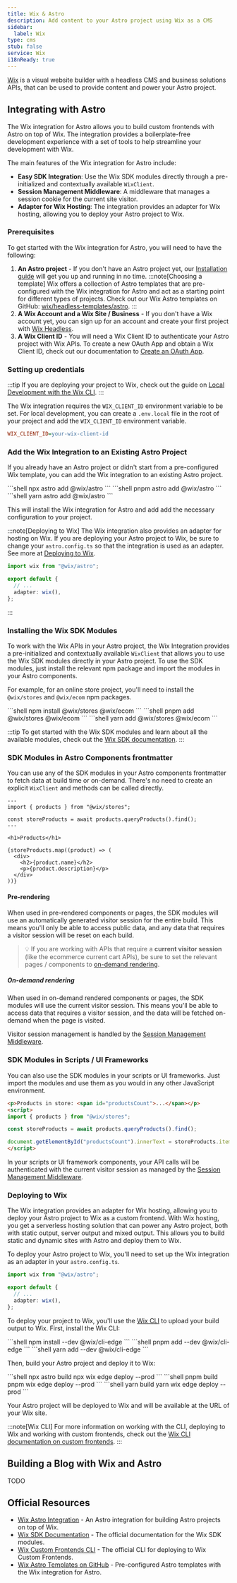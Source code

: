 ```yaml
---
title: Wix & Astro
description: Add content to your Astro project using Wix as a CMS
sidebar:
  label: Wix
type: cms
stub: false
service: Wix
i18nReady: true
---
```


[Wix](https://wix.com) is a visual website builder with a headless CMS and business solutions APIs, that can be used to provide content and 
power your Astro project.

## Integrating with Astro

The Wix integration for Astro allows you to build custom frontends with Astro on top of Wix. The integration 
provides a boilerplate-free development experience with a set of tools to help streamline your development with Wix.

The main features of the Wix integration for Astro include:

- **Easy SDK Integration**: Use the Wix SDK modules directly through a pre-initialized and contextually available `WixClient`.
- **Session Management Middleware**: A middleware that manages a session cookie for the current site visitor.
- **Adapter for Wix Hosting**: The integration provides an adapter for Wix hosting, allowing you to deploy your Astro project to Wix.

### Prerequisites

To get started with the Wix integration for Astro, you will need to have the following:

1. **An Astro project** - If you don't have an Astro project yet, our [Installation guide](/en/install-and-setup/) will get you up and running in no time. 
:::note[Choosing a template]
Wix offers a collection of Astro templates that are pre-configured with the Wix integration for Astro and act as a starting point for different types of projects. 
Check out our Wix Astro templates on GitHub: [wix/headless-templates/astro](https://github.com/wix/headless-templates/tree/main/astro#readme).
:::
2. **A Wix Account and a Wix Site / Business** - If you don't have a Wix account yet, you can sign up 
for an account and create your first project with [Wix Headless](https://www.wix.com/studio/developers/headless).
3. **A Wix Client ID** - You will need a Wix Client ID to authenticate your Astro project with Wix APIs. To create 
a new OAuth App and obtain a Wix Client ID, check out our documentation to 
[Create an OAuth App](https://dev.wix.com/docs/go-headless/getting-started/setup/authentication/create-an-oauth-app-for-visitors-and-members).

### Setting up credentials

:::tip
If you are deploying your project to Wix, check out the guide on [Local Development with the Wix CLI](https://dev.wix.com/docs/test/custom-frontends/cli/local-development).
:::

The Wix integration requires the `WIX_CLIENT_ID` environment variable to be set. For local development, you can create a 
`.env.local` file in the root of your project and add the `WIX_CLIENT_ID` environment variable.

```ini title=".env.local"
WIX_CLIENT_ID=your-wix-client-id
```

### Add the Wix Integration to an Existing Astro Project

If you already have an Astro project or didn't start from a pre-configured Wix template, you can add the Wix integration to an existing Astro project.

<PackageManagerTabs>
  <Fragment slot="npm">
  ```shell
  npx astro add @wix/astro
  ```
  </Fragment>
  <Fragment slot="pnpm">
  ```shell
  pnpm astro add @wix/astro
  ```
  </Fragment>
  <Fragment slot="yarn">
  ```shell
  yarn astro add @wix/astro
  ```
  </Fragment>
</PackageManagerTabs>

This will install the Wix integration for Astro and add add the necessary configuration to your project.

:::note[Deploying to Wix]
The Wix integration also provides an adapter for hosting on Wix. If you are deploying your Astro project to Wix,
be sure to change your `astro.config.ts` so that the integration is used as an adapter. See more at [Deploying to Wix](#deploying-to-wix).

```ts title="astro.config.mjs"
import wix from "@wix/astro";

export default {
  // ...
  adapter: wix(),
};
```
:::

### Installing the Wix SDK Modules

To work with the Wix APIs in your Astro project, the Wix Integration provides a pre-initialized and contextually 
available `WixClient` that allows you to use the Wix SDK modules directly in your Astro project. To use the SDK modules,
just install the relevant npm package and import the modules in your Astro components.

For example, for an online store project, you'll need to install the `@wix/stores` and `@wix/ecom` npm packages.

<PackageManagerTabs>
  <Fragment slot="npm">
  ```shell
  npm install @wix/stores @wix/ecom
  ```
  </Fragment>
  <Fragment slot="pnpm">
  ```shell
  pnpm add @wix/stores @wix/ecom
  ```
  </Fragment>
  <Fragment slot="yarn">
  ```shell
  yarn add @wix/stores @wix/ecom
  ```
  </Fragment>
</PackageManagerTabs>

:::tip
To get started with the Wix SDK modules and learn about all the available modules, check out the [Wix SDK documentation](https://dev.wix.com/docs/sdk).
:::

### SDK Modules in Astro Components frontmatter

You can use any of the SDK modules in your Astro components frontmatter to fetch data at build time or on-demand. There's no need to create an explicit `WixClient` and methods can be called directly.

```astro
---
import { products } from "@wix/stores";

const storeProducts = await products.queryProducts().find();
---

<h1>Products</h1>

{storeProducts.map((product) => (
  <div>
    <h2>{product.name}</h2>
    <p>{product.description}</p>
  </div>
))}
```

#### Pre-rendering

When used in pre-rendered components or pages, the SDK modules will use an automatically generated visitor session for the entire build. 
This means you'll only be able to access public data, and any data that requires a visitor session will be reset on each build.

> 💡 If you are working with APIs that require a **current visitor session** (like the ecommerce current cart APIs), be sure to set 
the relevant pages / components to [on-demand rendering](#on-demand-rendering).

##### On-demand rendering

When used in on-demand rendered components or pages, the SDK modules will use the current visitor session. This means you'll be able to 
access data that requires a visitor session, and the data will be fetched on-demand when the page is visited.

Visitor session management is handled by the [Session Management Middleware](#session-management-middleware).

### SDK Modules in Scripts / UI Frameworks

You can also use the SDK modules in your scripts or UI frameworks. Just import the modules and use them as you would in any other JavaScript environment.

```html
<p>Products in store: <span id="productsCount">...</span></p>
<script>
import { products } from "@wix/stores";

const storeProducts = await products.queryProducts().find();

document.getElementById("productsCount").innerText = storeProducts.items.length;
</script>
```

In your scripts or UI framework components, your API calls will be authenticated with the current visitor session as managed by the 
[Session Management Middleware](#session-management-middleware).

### Deploying to Wix

The Wix integration provides an adapter for Wix hosting, allowing you to deploy your Astro project to Wix as a custom frontend. 
With Wix hosting, you get a serverless hosting solution that can power any Astro project, both with static output, 
server output and mixed output. This allows you to build static and dynamic sites with Astro and deploy them to Wix.

To deploy your Astro project to Wix, you'll need to set up the Wix integration as an adapter in your `astro.config.ts`.

```ts title="astro.config.mjs"
import wix from "@wix/astro";

export default {
  // ...
  adapter: wix(),
};
```

To deploy your project to Wix, you'll use the [Wix CLI](https://dev.wix.com/docs/test/custom-frontends/cli/deployment) to upload your build output to Wix.
First, install the Wix CLI:

<PackageManagerTabs>
  <Fragment slot="npm">
  ```shell
  npm install --dev @wix/cli-edge
  ```
  </Fragment>
  <Fragment slot="pnpm">
  ```shell
  pnpm add --dev @wix/cli-edge
  ```
  </Fragment>
  <Fragment slot="yarn">
  ```shell
  yarn add --dev @wix/cli-edge
  ```
  </Fragment>
</PackageManagerTabs>

Then, build your Astro project and deploy it to Wix:

<PackageManagerTabs>
  <Fragment slot="npm">
  ```shell
  npx astro build
  npx wix edge deploy --prod
  ```
  </Fragment>
  <Fragment slot="pnpm">
  ```shell
  pnpm build
  pnpm wix edge deploy --prod
  ```
  </Fragment>
  <Fragment slot="yarn">
  ```shell
  yarn build
  yarn wix edge deploy --prod
  ```
  </Fragment>
</PackageManagerTabs>

Your Astro project will be deployed to Wix and will be available at the URL of your Wix site.

:::note[Wix CLI]
For more information on working with the CLI, deploying to Wix and working with custom frontends, check 
out the [Wix CLI documentation on custom frontends](https://dev.wix.com/docs/test/custom-frontends/cli/cli-overview).
:::

## Building a Blog with Wix and Astro

TODO

## Official Resources

- [Wix Astro Integration](https://github.com/wix-incubator/headless-integrations/tree/main/packages/%40wix-astro#readme) - An Astro integration for building Astro projects on top of Wix.
- [Wix SDK Documentation](https://dev.wix.com/docs/sdk) - The official documentation for the Wix SDK modules.
- [Wix Custom Frontends CLI](https://www.npmjs.com/package/@wix/cli-edge) - The official CLI for deploying to Wix Custom Frontends.
- [Wix Astro Templates on GitHub](https://github.com/wix/headless-templates/tree/main/astro) - Pre-configured Astro templates with the Wix integration for Astro.
